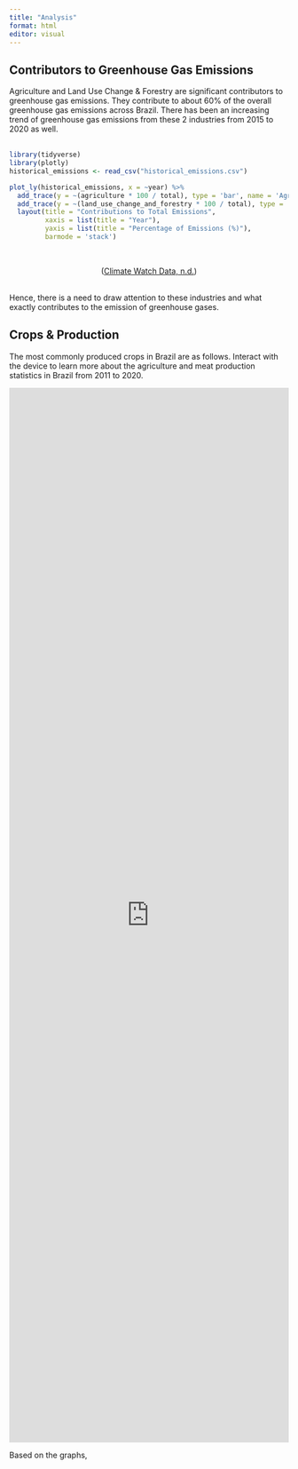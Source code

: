 ```yaml
---
title: "Analysis"
format: html
editor: visual
---
```


## Contributors to Greenhouse Gas Emissions

Agriculture and Land Use Change & Forestry are significant contributors to greenhouse gas emissions. They contribute to about 60% of the overall greenhouse gas emissions across Brazil. There has been an increasing trend of greenhouse gas emissions from these 2 industries from 2015 to 2020 as well. 
<br>
<br>
```r
library(tidyverse)
library(plotly)
historical_emissions <- read_csv("historical_emissions.csv")
```

```r
plot_ly(historical_emissions, x = ~year) %>%
  add_trace(y = ~(agriculture * 100 / total), type = 'bar', name = 'Agriculture', marker = list(color = '#B2AC88')) %>%
  add_trace(y = ~(land_use_change_and_forestry * 100 / total), type = 'bar', name = 'Land Use Change & Forestry', marker = list(color = '#D4E5D2')) %>%
  layout(title = "Contributions to Total Emissions",
         xaxis = list(title = "Year"),
         yaxis = list(title = "Percentage of Emissions (%)"),
         barmode = 'stack')
```
<br>
<div style="text-align: center;">
([Climate Watch Data, n.d.](https://www.climatewatchdata.org/countries/BRA?calculation=PER_CAPITA&end_year=2020&start_year=1990){target="_blank"})
</div>
<br>
Hence, there is a need to draw attention to these industries and what exactly contributes to the emission of greenhouse gases.

## Crops & Production

The most commonly produced crops in Brazil are as follows. Interact with the device to learn more about the agriculture and meat production statistics in Brazil from 2011 to 2020.

<iframe height= 1900p width="100%" frameborder="no" src="https://eexvqn.shinyapps.io/myshinyapp/">
</iframe>

Based on the graphs, 